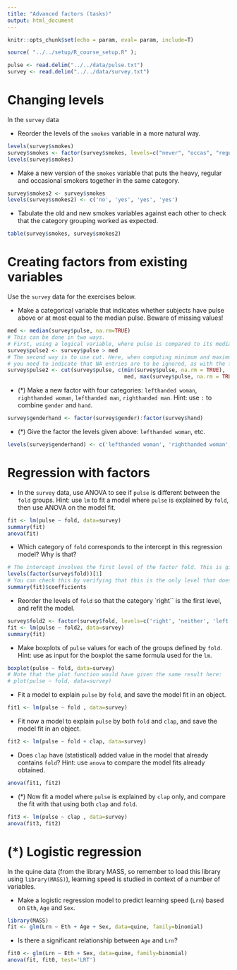 ```yaml
---
title: "Advanced factors (tasks)"
output: html_document
---
```

```r
knitr::opts_chunk$set(echo = param, eval= param, include=T)
```


```r
source( "../../setup/R_course_setup.R" );
```

```r
pulse <- read.delim("../../data/pulse.txt")
survey <- read.delim("../../data/survey.txt")
```


# Changing levels {#levels}

In the `survey` data

- Reorder the levels of the `smokes` variable in a more natural way.

```r
levels(survey$smokes)
survey$smokes <- factor(survey$smokes, levels=c("never", "occas", "regul", "heavy"))
levels(survey$smokes)
```

- Make a new version of the `smokes` variable that puts the heavy, regular and occasional smokers together in the same category.

```r
survey$smokes2 <- survey$smokes
levels(survey$smokes2) <- c('no', 'yes', 'yes', 'yes')
```

- Tabulate the old and new smokes variables against each other to check that the category grouping worked as expected.

```r
table(survey$smokes, survey$smokes2)
```


# Creating factors from existing variables

Use the `survey` data for the exercises below.

- Make a categorical variable that indicates whether subjects have pulse above or at most equal to the median pulse. Beware of missing values!

```r
med <- median(survey$pulse, na.rm=TRUE)
# This can be done in two ways. 
# First, using a logical variable, where pulse is compared to its median
survey$pulse2 <- survey$pulse > med
# The second way is to use cut. Here, when computing minimum and maximum,
# you need to indicate that NA entries are to be ignored, as with the function to compute the median
survey$pulse2 <- cut(survey$pulse, c(min(survey$pulse, na.rm = TRUE), 
                                     med, max(survey$pulse, na.rm = TRUE)))
```

- (*) Make a new factor with four categories: `lefthanded woman`, `righthanded woman`, `lefthanded man`, `righthanded man`. Hint: use `:` to combine `gender` and `hand`.

```r
survey$genderhand <- factor(survey$gender):factor(survey$hand)
```

- (*) Give the factor the levels given above: `lefthanded woman`, etc.
```r
levels(survey$genderhand) <- c('lefthanded woman', 'righthanded woman', 'lefthanded man', 'righthanded man')
```


# Regression with factors {#anova}

- In the `survey` data, use ANOVA to see if `pulse` is different between the `fold` groups. Hint: use `lm` to fit a model where `pulse` is explained by `fold`, then use ANOVA on the model fit.

```r
fit <- lm(pulse ~ fold, data=survey)
summary(fit)
anova(fit)
```

- Which category of `fold` corresponds to the intercept in this regression model? Why is that?

```r
# The intercept involves the first level of the factor fold. This is given below:
levels(factor(survey$fold))[1]
# You can check this by verifying that this is the only level that does not appear explicitly in the coefficients table of the model fit summary:
summary(fit)$coefficients
```


- Reorder the levels of `fold` so that the category `right`` is the first level, and refit the model. 

```r
survey$fold2 <- factor(survey$fold, levels=c('right', 'neither', 'left'))
fit <- lm(pulse ~ fold2, data=survey)
summary(fit)
```

- Make boxplots of `pulse` values for each of the groups defined by `fold`. Hint: use as input for the boxplot the same formula used for the `lm`.

```r
boxplot(pulse ~ fold, data=survey)
# Note that the plot function would have given the same result here:
# plot(pulse ~ fold, data=survey)
```

- Fit a model to explain `pulse` by `fold`, and save the model fit in an object.


```r
fit1 <- lm(pulse ~ fold , data=survey)
```

- Fit now a model to explain `pulse` by both `fold` and `clap`, and save the model fit in an object. 

```r
fit2 <- lm(pulse ~ fold + clap, data=survey)
```

- Does `clap` have (statistical) added value in the model that already contains `fold`? Hint: use `anova` to compare the model fits already obtained.

```r
anova(fit1, fit2)
```


- (*) Now fit a model where `pulse` is explained by  `clap` only, and compare the fit with that using both `clap` and `fold`.  

```r
fit3 <- lm(pulse ~ clap , data=survey)
anova(fit3, fit2)
```


# (*) Logistic regression

In the quine data (from the library MASS, so remember to load this library using `library(MASS)`),  learning speed is studied in context of a number of variables.

- Make a logistic regression model to predict learning speed (`Lrn`) based on `Eth`, `Age` and `Sex`.

```r
library(MASS)
fit <- glm(Lrn ~ Eth + Age + Sex, data=quine, family=binomial)
```

- Is there a significant relationship between `Age` and `Lrn`?
  
```r
fit0 <- glm(Lrn ~ Eth + Sex, data=quine, family=binomial)
anova(fit, fit0, test='LRT')
```

